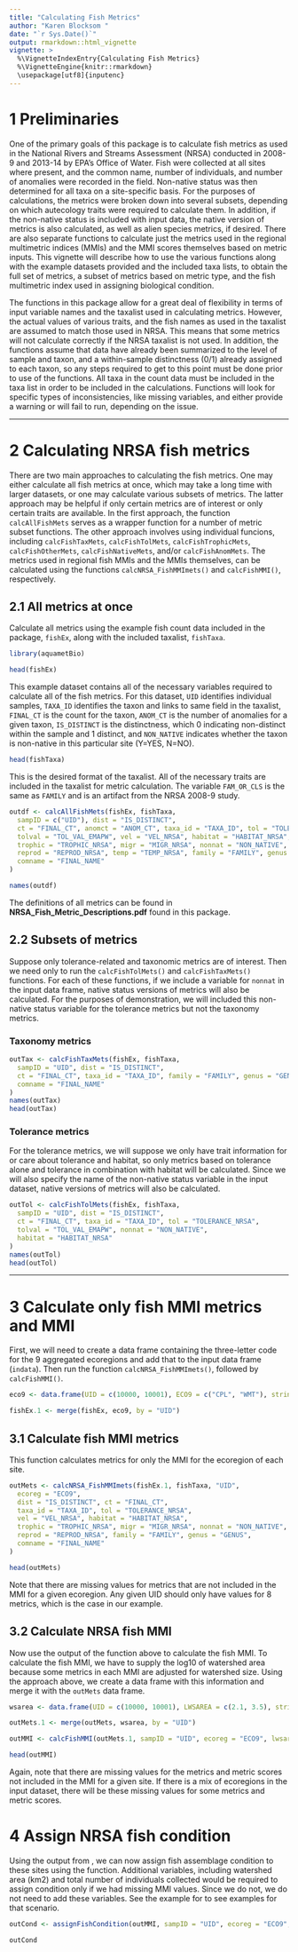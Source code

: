 ```yaml
---
title: "Calculating Fish Metrics"
author: "Karen Blocksom "
date: "`r Sys.Date()`"
output: rmarkdown::html_vignette
vignette: >
  %\VignetteIndexEntry{Calculating Fish Metrics}
  %\VignetteEngine{knitr::rmarkdown}
  \usepackage[utf8]{inputenc}
---
```


# 1 Preliminaries

One of the primary goals of this package is to calculate fish metrics as used in the National Rivers and Streams Assessment (NRSA) conducted in 2008-9 and 2013-14 by EPA's Office of Water. Fish were collected at all sites where present, and the common name, number of individuals, and number of anomalies were recorded in the field. Non-native status was then determined for all taxa on a site-specific basis. For the purposes of calculations, the metrics were broken down into several subsets, depending on which autecology traits were required to calculate them. In addition, if the non-native status is included with input data, the native version of metrics is also calculated, as well as alien species metrics, if desired. There are also separate functions to calculate just the metrics used in the regional multimetric indices (MMIs) and the MMI scores themselves based on metric inputs. This vignette will describe how to use the various functions along with the example datasets provided and the included taxa lists, to obtain the full set of metrics, a subset of metrics based on metric type, and the fish multimetric index used in assigning biological condition.

The functions in this package allow for a great deal of flexibility in terms of input variable names and the taxalist used in calculating metrics. However, the actual values of various traits, and the fish names as used in the taxalist are assumed to match those used in NRSA. This means that some metrics will not calculate correctly if the NRSA taxalist is not used. In addition, the functions assume that data have already been summarized to the level of sample and taxon, and a within-sample distinctness (0/1) already assigned to each taxon, so any steps required to get to this point must be done prior to use of the functions. All taxa in the count data must be included in the taxa list in order to be included in the calculations. Functions will look for specific types of inconsistencies, like missing variables, and either provide a warning or will fail to run, depending on the issue.  

********
# 2 Calculating NRSA fish metrics

There are two main approaches to calculating the fish metrics. One may either calculate all fish metrics at once, which may take a long time with larger datasets, or one may calculate various subsets of metrics. The latter approach may be helpful if only certain metrics are of interest or only certain traits are available. In the first approach, the function `calcAllFishMets` serves as a wrapper function for a number of metric subset functions. The other approach involves using individual funcions, including `calcFishTaxMets`, `calcFishTolMets`, `calcFishTrophicMets`, `calcFishOtherMets`, `calcFishNativeMets`, and/or `calcFishAnomMets`. The metrics used in regional fish MMIs and the MMIs themselves, can be calculated using the functions `calcNRSA_FishMMImets()` and `calcFishMMI()`, respectively.

## 2.1 All metrics at once

Calculate all metrics using the example fish count data included in the package, `fishEx`, along with the included taxalist, `fishTaxa`.

```r
library(aquametBio)

head(fishEx)
```
This example dataset contains all of the necessary variables required to calculate all of the fish metrics. For this dataset, `UID` identifies individual samples, `TAXA_ID` identifies the taxon and links to same field in the taxalist, `FINAL_CT` is the count for the taxon, `ANOM_CT` is the number of anomalies for a given taxon, `IS_DISTINCT` is the distinctness, which 0 indicating non-distinct within the sample and 1 distinct, and `NON_NATIVE` indicates whether the taxon is non-native in this particular site (Y=YES, N=NO).

```r
head(fishTaxa)
```
This is the desired format of the taxalist. All of the necessary traits are included in the taxalist for metric calculation. The variable `FAM_OR_CLS` is the same as `FAMILY` and is an artifact from the NRSA 2008-9 study.
```r
outdf <- calcAllFishMets(fishEx, fishTaxa,
  sampID = c("UID"), dist = "IS_DISTINCT",
  ct = "FINAL_CT", anomct = "ANOM_CT", taxa_id = "TAXA_ID", tol = "TOLERANCE_NRSA",
  tolval = "TOL_VAL_EMAPW", vel = "VEL_NRSA", habitat = "HABITAT_NRSA",
  trophic = "TROPHIC_NRSA", migr = "MIGR_NRSA", nonnat = "NON_NATIVE",
  reprod = "REPROD_NRSA", temp = "TEMP_NRSA", family = "FAMILY", genus = "GENUS",
  comname = "FINAL_NAME"
)

names(outdf)
```
The definitions of all metrics can be found in **NRSA_Fish_Metric_Descriptions.pdf** found in this package.

## 2.2 Subsets of metrics

Suppose only tolerance-related and taxonomic metrics are of interest. Then we need only to run the `calcFishTolMets()` and `calcFishTaxMets()` functions. For each of these functions, if we include a variable for `nonnat` in the input data frame, native status versions of metrics will also be calculated. For the purposes of demonstration, we will included this non-native status variable for the tolerance metrics but not the taxonomy metrics.

### Taxonomy metrics

```r
outTax <- calcFishTaxMets(fishEx, fishTaxa,
  sampID = "UID", dist = "IS_DISTINCT",
  ct = "FINAL_CT", taxa_id = "TAXA_ID", family = "FAMILY", genus = "GENUS",
  comname = "FINAL_NAME"
)
names(outTax)
head(outTax)
```

### Tolerance metrics

For the tolerance metrics, we will suppose we only have trait information for or care about tolerance and habitat, so only metrics based on tolerance alone and tolerance in combination with habitat will be calculated. Since we will also specify the name of the non-native status variable in the input dataset, native versions of metrics will also be calculated.

```r
outTol <- calcFishTolMets(fishEx, fishTaxa,
  sampID = "UID", dist = "IS_DISTINCT",
  ct = "FINAL_CT", taxa_id = "TAXA_ID", tol = "TOLERANCE_NRSA",
  tolval = "TOL_VAL_EMAPW", nonnat = "NON_NATIVE",
  habitat = "HABITAT_NRSA"
)
names(outTol)
head(outTol)
```
**************************
# 3 Calculate only fish MMI metrics and MMI

First, we will need to create a data frame containing the three-letter code for the 9 aggregated ecoregions and add that to the input data frame (`indata`). Then run the function `calcNRSA_FishMMImets()`, followed by `calcFishMMI()`.

```r
eco9 <- data.frame(UID = c(10000, 10001), ECO9 = c("CPL", "WMT"), stringsAsFactors = F)

fishEx.1 <- merge(fishEx, eco9, by = "UID")
```

## 3.1 Calculate fish MMI metrics

This function calculates metrics for only the MMI for the ecoregion of each site.
```r
outMets <- calcNRSA_FishMMImets(fishEx.1, fishTaxa, "UID",
  ecoreg = "ECO9",
  dist = "IS_DISTINCT", ct = "FINAL_CT",
  taxa_id = "TAXA_ID", tol = "TOLERANCE_NRSA",
  vel = "VEL_NRSA", habitat = "HABITAT_NRSA",
  trophic = "TROPHIC_NRSA", migr = "MIGR_NRSA", nonnat = "NON_NATIVE",
  reprod = "REPROD_NRSA", family = "FAMILY", genus = "GENUS",
  comname = "FINAL_NAME"
)

head(outMets)
```
Note that there are missing values for metrics that are not included in the MMI for a given ecoregion. Any given UID should only have values for 8 metrics, which is the case in our example. 

## 3.2 Calculate NRSA fish MMI

Now use the output of the function above to calculate the fish MMI. To calculate the fish MMI, we have to supply the log10 of watershed area because some metrics in each MMI are adjusted for watershed size. Using the approach above, we create a data frame with this information and merge it with the `outMets` data frame.

```r
wsarea <- data.frame(UID = c(10000, 10001), LWSAREA = c(2.1, 3.5), stringsAsFactors = F)

outMets.1 <- merge(outMets, wsarea, by = "UID")

outMMI <- calcFishMMI(outMets.1, sampID = "UID", ecoreg = "ECO9", lwsarea = "LWSAREA")

head(outMMI)
```
Again, note that there are missing values for the metrics and metric scores not included in the MMI for a given site. If there is a mix of ecoregions in the input dataset, there will be these missing values for some metrics and metric scores.

# 4 Assign NRSA fish condition

Using the output from \code{calcFishMMI()}, we can now assign fish assemblage condition to these sites using the
\code{assignFishCondition()} function. Additional variables, including watershed area (km2) and total number of individuals 
collected would be required to assign condition only if we had missing MMI values. Since we do not, we do not need to add
these variables. See the example for \code{assignFishCondition} to see examples for that scenario.

```r
outCond <- assignFishCondition(outMMI, sampID = "UID", ecoreg = "ECO9", mmi = "MMI_FISH")

outCond
```
